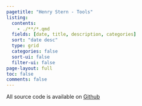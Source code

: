 ```yaml
---
pagetitle: "Henry Stern - Tools"
listing:
  contents: 
    - ./**/*.qmd
  fields: [date, title, description, categories]
  sort: "date desc"
  type: grid
  categories: false
  sort-ui: false
  filter-ui: false
page-layout: full
toc: false
comments: false
---
```


All source code is available on [Github](https://github.com/henrystern)
